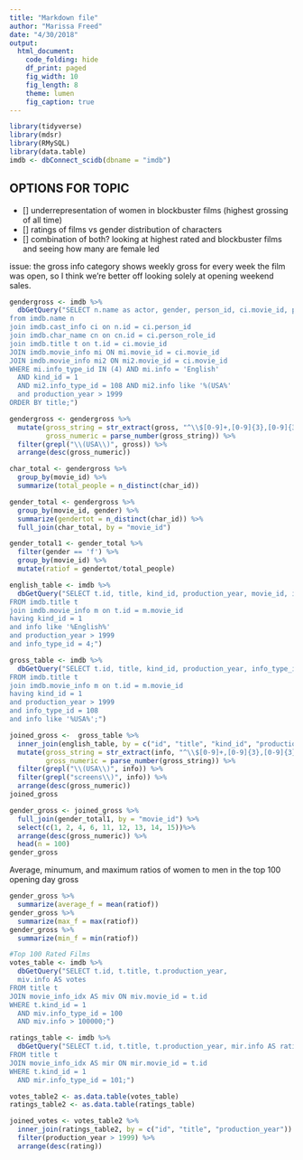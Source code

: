```yaml
---
title: "Markdown file"
author: "Marissa Freed"
date: "4/30/2018"
output: 
  html_document:
    code_folding: hide
    df_print: paged
    fig_width: 10
    fig_length: 8
    theme: lumen
    fig_caption: true
---
```


```r
library(tidyverse)
library(mdsr)
library(RMySQL)
library(data.table)
imdb <- dbConnect_scidb(dbname = "imdb")
```


## OPTIONS FOR TOPIC
- [] underrepresentation of women in blockbuster films (highest grossing of all time)
- [] ratings of films vs gender distribution of characters
- [] combination of both? looking at highest rated and blockbuster films and seeing how many are female led




issue: the gross info category shows weekly gross for every week the film was open, so I think we're better off looking solely at opening weekend sales.

```r
gendergross <- imdb %>%
  dbGetQuery("SELECT n.name as actor, gender, person_id, ci.movie_id, person_role_id as char_id,  cn.name as character_name, title, production_year, mi.info as language, mi2.info as gross
from imdb.name n
join imdb.cast_info ci on n.id = ci.person_id
join imdb.char_name cn on cn.id = ci.person_role_id
join imdb.title t on t.id = ci.movie_id
JOIN imdb.movie_info mi ON mi.movie_id = ci.movie_id
JOIN imdb.movie_info mi2 ON mi2.movie_id = ci.movie_id
WHERE mi.info_type_id IN (4) AND mi.info = 'English'
  AND kind_id = 1
  AND mi2.info_type_id = 108 AND mi2.info like '%(USA%'
  and production_year > 1999
ORDER BY title;")

```

```r
gendergross <- gendergross %>%
  mutate(gross_string = str_extract(gross, "^\\$[0-9]+,[0-9]{3},[0-9]{3}"),
         gross_numeric = parse_number(gross_string)) %>%
  filter(grepl("\\(USA\\)", gross)) %>%
  arrange(desc(gross_numeric))

char_total <- gendergross %>%
  group_by(movie_id) %>%
  summarize(total_people = n_distinct(char_id))

gender_total <- gendergross %>%
  group_by(movie_id, gender) %>%
  summarize(gendertot = n_distinct(char_id)) %>%
  full_join(char_total, by = "movie_id")

gender_total1 <- gender_total %>%
  filter(gender == 'f') %>%
  group_by(movie_id) %>%
  mutate(ratiof = gendertot/total_people)

```

```r
english_table <- imdb %>%
  dbGetQuery("SELECT t.id, title, kind_id, production_year, movie_id, info_type_id, info AS language
FROM imdb.title t 
join imdb.movie_info m on t.id = m.movie_id
having kind_id = 1 
and info like '%English%'
and production_year > 1999
and info_type_id = 4;")

gross_table <- imdb %>%
  dbGetQuery("SELECT t.id, title, kind_id, production_year, info_type_id, info
FROM imdb.title t 
join imdb.movie_info m on t.id = m.movie_id
having kind_id = 1 
and production_year > 1999
and info_type_id = 108
and info like '%USA%';")

joined_gross <-  gross_table %>%
  inner_join(english_table, by = c("id", "title", "kind_id", "production_year")) %>%
  mutate(gross_string = str_extract(info, "^\\$[0-9]+,[0-9]{3},[0-9]{3}"),
         gross_numeric = parse_number(gross_string)) %>%
  filter(grepl("\\(USA\\)", info)) %>%
  filter(grepl("screens\\)", info)) %>%
  arrange(desc(gross_numeric))
joined_gross

gender_gross <- joined_gross %>%
  full_join(gender_total1, by = "movie_id") %>%
  select(c(1, 2, 4, 6, 11, 12, 13, 14, 15))%>%
  arrange(desc(gross_numeric)) %>%
  head(n = 100)
gender_gross
```

Average, minumum, and maximum ratios of women to men in the top 100 opening day gross
```r
gender_gross %>%
  summarize(average_f = mean(ratiof))
gender_gross %>%
  summarize(max_f = max(ratiof))
gender_gross %>%
  summarize(min_f = min(ratiof))
```

```r
#Top 100 Rated Films
votes_table <- imdb %>%
  dbGetQuery("SELECT t.id, t.title, t.production_year, 
  miv.info AS votes
FROM title t
JOIN movie_info_idx AS miv ON miv.movie_id = t.id
WHERE t.kind_id = 1
  AND miv.info_type_id = 100
  AND miv.info > 100000;")

ratings_table <- imdb %>%
  dbGetQuery("SELECT t.id, t.title, t.production_year, mir.info AS rating
FROM title t
JOIN movie_info_idx AS mir ON mir.movie_id = t.id
WHERE t.kind_id = 1
  AND mir.info_type_id = 101;")

votes_table2 <- as.data.table(votes_table)
ratings_table2 <- as.data.table(ratings_table)

joined_votes <- votes_table2 %>%
  inner_join(ratings_table2, by = c("id", "title", "production_year")) %>%
  filter(production_year > 1999) %>%
  arrange(desc(rating))
```





